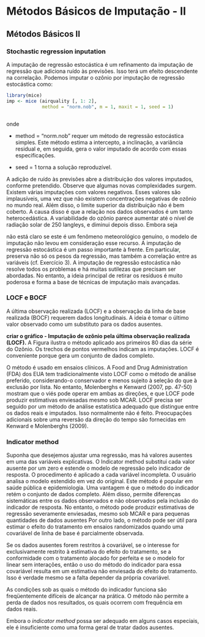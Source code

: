 # Métodos Básicos de Imputação - II

## Métodos Básicos II

### Stochastic regression inputation

A imputação de regressão estocástica é um refinamento da imputação de regressão que adiciona ruído às previsões. Isso terá um efeito descendente na correlação. Podemos imputar o ozônio por imputação de regressão estocástica como:

```r
library(mice)
imp <- mice (airquality [, 1: 2], 
             method = "norm.nob", m = 1, maxit = 1, seed = 1)



```

onde 

+ method = "norm.nob" requer um método de regressão estocástica simples. Este método  estima a intercepto, a inclinação, a variância residual e, em seguida, gera o valor imputado de acordo com essas especificações. 

+ seed = 1 torna a solução reproduzível. 

A adição de ruído às previsões abre a distribuição dos valores imputados, conforme pretendido. Observe que algumas novas complexidades surgem. Existem várias imputações com valores negativos. Esses valores são implausíveis, uma vez que não existem concentrações negativas de ozônio no mundo real. Além disso, o limite superior da distribuição não é bem coberto.  A causa disso é que a relação nos dados observados é um tanto heterocedástica. A variabilidade do ozônio parece aumentar até o nível de radiação solar de 250 langleys, e diminui depois disso. Embora seja 



não está claro se este é um fenômeno meteorológico genuíno, o modelo de imputação não levou em consideração esse recurso. A imputação de regressão estocástica é um passo importante à frente. 
Em particular, preserva não só os pesos da regressão, mas também a correlação entre as variáveis (cf. Exercício 3). A imputação de regressão estocástica não resolve todos os problemas e há 
muitas sutilezas que precisam ser abordadas. No entanto, a ideia principal de retirar os resíduos é muito poderosa e forma a base de técnicas de imputação mais avançadas.


### LOCF e BOCF

A última observação realizada (LOCF) e a observação da linha de base realizada (BOCF) requerem dados longitudinais. A ideia é tomar o último valor observado como um substituto para os dados ausentes.

**criar o gráfico - Imputação de ozônio pela última observação realizada (LOCF).**
 A Figura  ilustra o método aplicado aos primeiros 80 dias da série do Ozônio. Os trechos de pontos vermelhos indicam as imputações. LOCF é conveniente porque gera um conjunto de dados completo. 
 
O método é usado em ensaios clínicos. A Food and Drug Administration (FDA) dos EUA tem tradicionalmente visto LOCF como o método de análise preferido, considerando-o conservador e menos sujeito à   seleção do que à exclusão por lista. No entanto, Molenberghs e Kenward (2007, pp. 47-50) mostram que o viés pode operar em ambas as direções, e que LOCF pode produzir estimativas enviesadas mesmo sob MCAR. 
LOCF precisa ser seguido por um método de análise estatística adequado que distingue entre os dados reais e imputados. Isso normalmente não é feito. Preocupações adicionais sobre uma reversão da  direção do tempo são fornecidas em Kenward e Molenberghs (2009).

<!---O Painel sobre Tratamento de Dados Perdidos em Ensaios Clínicos recomenda que LOCF e BOCF não sejam usados como a abordagem primária para lidar com dados ausentes,
 a menos que as suposições que os sustentam sejam cientificamente justificadas (National Research Council, 2010, p. 77). --->

### Indicator method

Suponha que desejemos ajustar uma regressão, mas há valores ausentes em uma das variáveis explicativas. O Indicator method <!---(Miettinen, 1985, p. 232)---> substitui cada valor ausente por um zero e estende o modelo de regressão pelo indicador de resposta. O procedimento é aplicado a cada variável incompleta. O usuário analisa o modelo  estendido em vez do original. Este método é popular em saúde pública e epidemiologia. Uma vantagem é que o método do indicador retém o conjunto de dados completo. Além disso, permite diferenças sistemáticas entre os dados observados e não observados pela inclusão do indicador de resposta. No entanto, o método pode produzir  estimativas de regressão severamente enviesadas, mesmo sob MCAR e para pequenas quantidades de dados ausentes <!---(Vach e Blettner, 1991; Greenland e Finkle, 1995; Knol et al., 2010). --->
Por outro lado, <!---White e Thompson (2005) apontam que---> o método pode ser útil para estimar o efeito do tratamento em ensaios randomizados quando uma covariável de linha de base é parcialmente observada. 

Se os dados ausentes forem restritos à covariável, se o interesse for exclusivamente restrito à estimativa do efeito do tratamento, se a conformidade com o tratamento alocado for perfeita e se o modelo for linear sem interações, 
então o uso do método do indicador para essa covariável resulta em um estimativa não enviesada do efeito do tratamento. Isso é verdade mesmo se a falta depender da própria covariável. 

As condições sob as quais o método do indicador funciona são freqüentemente difíceis de alcançar na prática. O método não permite a perda de dados nos resultados, os quais ocorrem com frequência em dados reais. 

Embora o *indicator method* possa ser adequado em alguns casos especiais, ele é insuficiente como uma forma geral de tratar dados ausentes.

<!---
### Resumo


A Tabela 1.1 fornece um resumo dos métodos discutidos nesta seção. A tabela aborda dois tópicos: se o método produz os resultados corretos em média (imparcialidade) e se produz o erro padrão correto.
A imparcialidade é avaliada em relação à média, ao peso da regressão (da regressão com a variável incompleta como dependente) e à correlação.
A tabela identifica as suposições sobre o mecanismo de dados perdidos que cada método deve fazer para produzir estimativas imparciais. Ambos os métodos de exclusão sempre requerem MCAR.
Além disso, para exclusão listwise, há dois casos especiais MNAR (cf. Seção 2.6). A imputação de regressão e a imputação de regressão estocástica podem gerar estimativas não enviesadas sob MAR.
Para funcionar, o modelo precisa ser especificado corretamente. LOCF e o método do indicador são incapazes de fornecer estimativas consistentes, mesmo sob MCAR.
A exclusão listwise produz erros padrão que são corretos para o subconjunto de casos completos, mas em geral são muito grandes para todo o conjunto de dados.
O cálculo dos erros padrão na exclusão de pares é complicado. Os erros padrão após a imputação são muito pequenos, uma vez que os cálculos padrão não fazem distinção entre os dados observados e os dados imputados.
Fatores de correção para algumas situações foram desenvolvidos (Schafer e Schenker, 2000), mas uma solução mais conveniente é a imputação múltipla.

--->